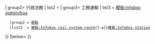 {{Navbox
| title = 澳門基礎資訊系列模版
| name  = 澳門基礎資訊系列模板
| tracking = <includeonly>no</includeonly>
| image =
| state = {{{state<includeonly>|expanded</includeonly>}}}
| style = 
| navbar= 
| group1= 社會文化
| list1 = 
{{Navbox subgroup
   |list1  = [[模板:選舉基礎資訊]]{{.w}}[[模板:Infobox Macau street]]
}}
| group2= 行政法務
| list2 = 
{{Navbox subgroup
   |list2  = [[模板:澳門政府部門基礎資訊]]
}}
| group3= 工務運輸
| list3 = 
{{Navbox subgroup
   |group1 = [[巴士]] 
   |list1  = [[模板:Infobox bus route]]{{.w}}[[模板:Infobox station/bus]]
   |group2 = [[輕軌]] 
   |list2  = [[模板:Infobox rail system-route]]{{.w}}[[模板:Infobox station]]
}}
|below=
}}